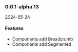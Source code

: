 ### 0.0.1-alpha.13

2024-05-24

#### Features

* Components add Breadcrumb
* Components add Segmented